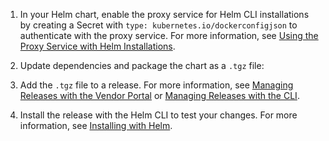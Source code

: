 
1. In your Helm chart, enable the proxy service for Helm CLI installations by creating a Secret with `type: kubernetes.io/dockerconfigjson` to authenticate with the proxy service. For more information, see [Using the Proxy Service with Helm Installations](/vendor/helm-image-registry).

1. Update dependencies and package the chart as a `.tgz` file:

    <HelmPackage/>

1. Add the `.tgz` file to a release. For more information, see [Managing Releases with the Vendor Portal](releases-creating-releases) or [Managing Releases with the CLI](releases-creating-cli).

1. Install the release with the Helm CLI to test your changes. For more information, see [Installing with Helm](/vendor/install-with-helm).